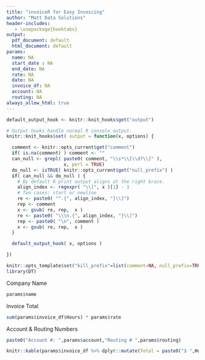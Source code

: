 ```yaml
---
title: "invoiceR for Easy Invoicing"
author: "Matt Data Solutions"
header-includes:
   - \usepackage{booktabs}
output:
  pdf_document: default
  html_document: default
params:
  name: NA
  start_date : NA
  end_date: NA
  rate: NA
  date: NA
  invoice_df: NA
  account: NA
  routing: NA
always_allow_html: true
---
```


```r
default_output_hook <- knitr::knit_hooks$get("output")

# Output hooks handle normal R console output.
knitr::knit_hooks$set( output = function(x, options) {

  comment <- knitr::opts_current$get("comment")
  if( is.na(comment) ) comment <- ""
  can_null <- grepl( paste0( comment, "\\s*\\[\\d?\\]" ),
                     x, perl = TRUE)
  do_null <- isTRUE( knitr::opts_current$get("null_prefix") )
  if( can_null && do_null ) {
    # By default R print output aligns at the right brace.
    align_index <- regexpr( "\\]", x )[1] - 1
    # Two cases: start or newline
    re <- paste0( "^.{", align_index, "}\\]")
    rep <- comment
    x <- gsub( re, rep,  x )
    re <- paste0( "\\\n.{", align_index, "}\\]")
    rep <- paste0( "\n", comment )
    x <- gsub( re, rep,  x )
  }

  default_output_hook( x, options )

})

knitr::opts_template$set("kill_prefix"=list(comment=NA, null_prefix=TRUE))
library(DT)
```

Company Name
```r
params$name
```
Invoice Total
```r
sum(params$invoice_df$Hours) * params$rate
```
Account & Routing Numbers
```r
paste0("Account #: ",params$account,"Routing # ",params$routing)
```

```r
knitr::kable(params$invoice_df %>% dplyr::mutate(Total = paste0("$ ",Hours * params$rate)), format = "latex", booktabs = T)
```

